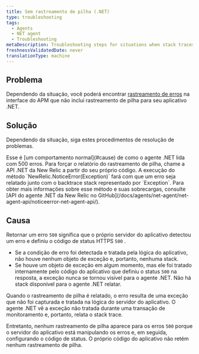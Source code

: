 ```yaml
---
title: Sem rastreamento de pilha (.NET)
type: troubleshooting
tags:
  - Agents
  - NET agent
  - Troubleshooting
metaDescription: Troubleshooting steps for situations when stack traces are missing for error traces with your New Relic .NET app.
freshnessValidatedDate: never
translationType: machine
---
```


## Problema

Dependendo da situação, você poderá encontrar [rastreamento de erros](/docs/apm/applications-menu/error-analytics/error-analytics-manage-error-traces) na interface do APM que não inclui rastreamento de pilha para seu aplicativo .NET.

## Solução

Dependendo da situação, siga estes procedimentos de resolução de problemas.

<CollapserGroup>
  <Collapser
    id="500-errors"
    title="Nenhum rastreamento de pilha para 500 erros"
  >
    Esse é [um comportamento normal](#cause) de como o agente .NET lida com 500 erros. Para forçar o relatório do rastreamento de pilha, chame a API .NET da New Relic a partir do seu próprio código. A execução do método `NewRelic.NoticeError(Exception)` fará com que um erro seja relatado junto com o backtrace stack representado por `Exception`. Para obter mais informações sobre esse método e suas sobrecargas, consulte [API do agente .NET da New Relic no GitHub](/docs/agents/net-agent/net-agent-api/noticeerror-net-agent-api/).
  </Collapser>
</CollapserGroup>

## Causa

Retornar um erro `500` significa que o próprio servidor do aplicativo detectou um erro e definiu o código de status HTTPS `500` .

* Se a condição de erro foi detectada e tratada pela lógica do aplicativo, não houve nenhum objeto de exceção e, portanto, nenhuma stack.
* Se houve um objeto de exceção em algum momento, mas ele foi tratado internamente pelo código do aplicativo que definiu o status `500` na resposta, a exceção nunca se tornou visível para o agente .NET. Não há stack disponível para o agente .NET relatar.

Quando o rastreamento de pilha é relatado, o erro resulta de uma exceção que não foi capturada e tratada na lógica do servidor do aplicativo. O agente .NET vê a exceção não tratada durante uma transação de monitoramento e, portanto, relata o stack trace.

Entretanto, nenhum rastreamento de pilha aparece para os erros `500` porque o servidor do aplicativo está manipulando os erros e, em seguida, configurando o código de status. O próprio código do aplicativo não retém nenhum rastreamento de pilha.